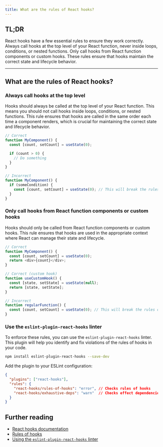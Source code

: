 ```yaml
---
title: What are the rules of React hooks?
---
```


## TL;DR

React hooks have a few essential rules to ensure they work correctly. Always call hooks at the top level of your React function, never inside loops, conditions, or nested functions. Only call hooks from React function components or custom hooks. These rules ensure that hooks maintain the correct state and lifecycle behavior.

---

## What are the rules of React hooks?

### Always call hooks at the top level

Hooks should always be called at the top level of your React function. This means you should not call hooks inside loops, conditions, or nested functions. This rule ensures that hooks are called in the same order each time a component renders, which is crucial for maintaining the correct state and lifecycle behavior.

```javascript
// Correct
function MyComponent() {
  const [count, setCount] = useState(0);

  if (count > 0) {
    // Do something
  }
}

// Incorrect
function MyComponent() {
  if (someCondition) {
    const [count, setCount] = useState(0); // This will break the rules of hooks
  }
}
```

### Only call hooks from React function components or custom hooks

Hooks should only be called from React function components or custom hooks. This rule ensures that hooks are used in the appropriate context where React can manage their state and lifecycle.

```javascript
// Correct
function MyComponent() {
  const [count, setCount] = useState(0);
  return <div>{count}</div>;
}

// Correct (custom hook)
function useCustomHook() {
  const [state, setState] = useState(null);
  return [state, setState];
}

// Incorrect
function regularFunction() {
  const [count, setCount] = useState(0); // This will break the rules of hooks
}
```

### Use the `eslint-plugin-react-hooks` linter

To enforce these rules, you can use the `eslint-plugin-react-hooks` linter. This plugin will help you identify and fix violations of the rules of hooks in your code.

```bash
npm install eslint-plugin-react-hooks --save-dev
```

Add the plugin to your ESLint configuration:

```json
{
  "plugins": ["react-hooks"],
  "rules": {
    "react-hooks/rules-of-hooks": "error", // Checks rules of hooks
    "react-hooks/exhaustive-deps": "warn"  // Checks effect dependencies
  }
}
```

## Further reading

- [React hooks documentation](https://reactjs.org/docs/hooks-intro.html)
- [Rules of hooks](https://reactjs.org/docs/hooks-rules.html)
- [Using the `eslint-plugin-react-hooks` linter](https://www.npmjs.com/package/eslint-plugin-react-hooks)

